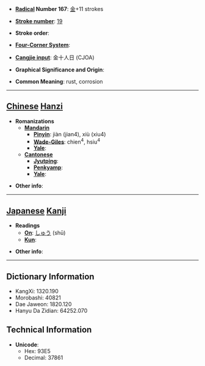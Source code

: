 * '''[[Wiktionary:Chinese radical index| Radical]] Number 167''': [[Wiktionary:Chinese radical index 金|金]]+11 strokes

* '''[[Wiktionary:Chinese total strokes index|Stroke number]]''': [[Wiktionary:Chinese total strokes index 19|19]]

* '''Stroke order''': 

* '''[[Wiktionary:Chinese four corner index|Four-Corner System]]''': 

* '''[[Wiktionary:Chinese Cangjie index|Cangjie input]]''': 金十人日 (CJOA)

* '''Graphical Significance and Origin''': 

* '''Common Meaning''': rust, corrosion

----

== [[Chinese]] [[Hanzi]] ==

* '''Romanizations'''
** '''[[Mandarin]]'''
*** '''[[Pinyin]]''': jiàn (jian4), xiù (xiu4)
*** '''[[Wade-Giles]]''': chien<sup>4</sup>, hsiu<sup>4</sup>
*** '''[[Yale]]''': 
** '''[[Cantonese]]'''
*** '''[[Jyutping]]''':
*** '''[[Penkyamp]]''': 
*** '''[[Yale]]''': 

* '''Other info''': 

----

== [[Japanese]] [[Kanji]] ==

* '''Readings'''
** '''[[On]]''': [[しゅう]] (shū)
** '''[[Kun]]''': 

* '''Other info''':  

----

== Dictionary Information ==

* KangXi: 1320.190
* Morobashi: 40821
* Dae Jaweon: 1820.120
* Hanyu Da Zidian: 64252.070

== Technical Information ==

* '''Unicode''':
** Hex: 93E5
** Decimal: 37861